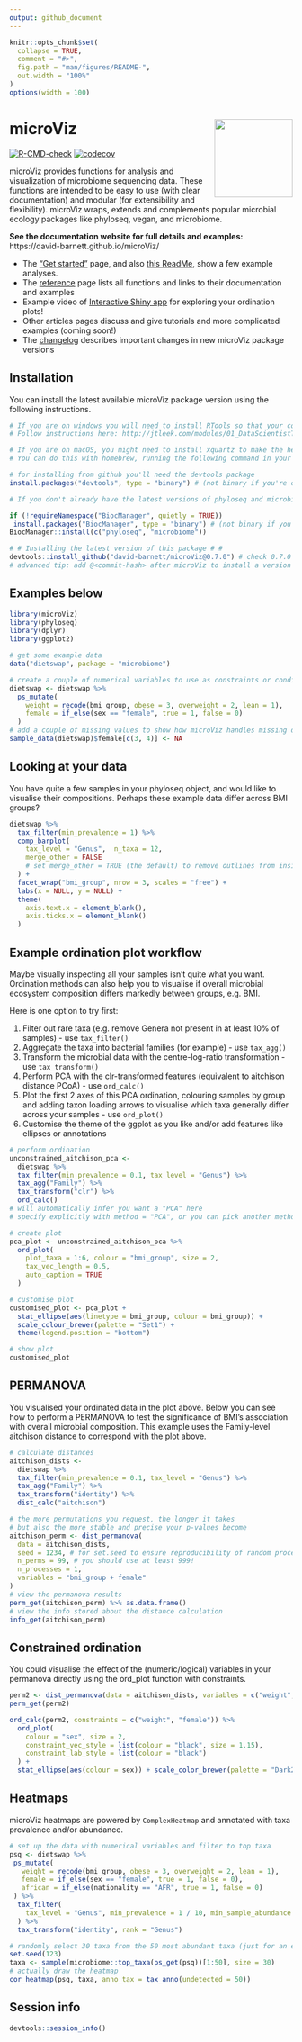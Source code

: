 ```yaml
---
output: github_document
---
```


<!-- README.md is generated from README.Rmd. Please edit that file -->

```r
knitr::opts_chunk$set(
  collapse = TRUE,
  comment = "#>",
  fig.path = "man/figures/README-",
  out.width = "100%"
)
options(width = 100)
```

# microViz <a href='https://david-barnett.github.io/microViz/index.html'><img src='man/figures/microViz-smaller.png' align="right" height="139" /></a>

<!-- badges: start -->
[![R-CMD-check](https://github.com/david-barnett/microViz/workflows/R-CMD-check/badge.svg)](https://github.com/david-barnett/microViz/actions)
[![codecov](https://codecov.io/gh/david-barnett/microViz/branch/main/graph/badge.svg?token=C1EoVkhnxA)](https://codecov.io/gh/david-barnett/microViz)
<!-- badges: end -->

microViz provides functions for analysis and visualization of microbiome sequencing data. These functions are intended to be easy to use (with clear documentation) and modular (for extensibility and flexibility). 
microViz wraps, extends and complements popular microbial ecology packages like phyloseq, vegan, and microbiome.

**See the documentation website for full details and examples:** https://david-barnett.github.io/microViz/

- The ["Get started"](https://david-barnett.github.io/microViz/articles/articles/microViz.html) page, and also [this ReadMe](https://david-barnett.github.io/microViz/index.html), show a few example analyses.
- The [reference](https://david-barnett.github.io/microViz/reference/index.html) page lists all functions and links to their documentation and examples
- Example video of [Interactive Shiny app](https://david-barnett.github.io/microViz/articles/articles/Interactive-Ordination.html) for exploring your ordination plots!
- Other articles pages discuss and give tutorials and more complicated examples (coming soon!)
- The [changelog](https://david-barnett.github.io/microViz/news/index.html) describes important changes in new microViz package versions

## Installation

You can install the latest available microViz package version using the following instructions.

``` r
# If you are on windows you will need to install RTools so that your computer can build this package
# Follow instructions here: http://jtleek.com/modules/01_DataScientistToolbox/02_10_rtools/

# If you are on macOS, you might need to install xquartz to make the heatmaps work (ComplexHeatmaps package)
# You can do this with homebrew, running the following command in your mac's Terminal: brew install --cask xquartz 

# for installing from github you'll need the devtools package
install.packages("devtools", type = "binary") # (not binary if you're on linux)

# If you don't already have the latest versions of phyloseq and microbiome, you should install these from bioconductor:

if (!requireNamespace("BiocManager", quietly = TRUE))
 install.packages("BiocManager", type = "binary") # (not binary if you're on linux)
BiocManager::install(c("phyloseq", "microbiome"))

# # Installing the latest version of this package # #
devtools::install_github("david-barnett/microViz@0.7.0") # check 0.7.0 is the latest version?
# advanced tip: add @<commit-hash> after microViz to install a version from a particular commit

```

## Examples below

```r
library(microViz)
library(phyloseq)
library(dplyr)
library(ggplot2)
```

```r
# get some example data
data("dietswap", package = "microbiome")

# create a couple of numerical variables to use as constraints or conditions
dietswap <- dietswap %>%
  ps_mutate(
    weight = recode(bmi_group, obese = 3, overweight = 2, lean = 1),
    female = if_else(sex == "female", true = 1, false = 0)
  )
# add a couple of missing values to show how microViz handles missing data
sample_data(dietswap)$female[c(3, 4)] <- NA
```

## Looking at your data

You have quite a few samples in your phyloseq object, and would like to visualise their compositions.
Perhaps these example data differ across BMI groups?

```r
dietswap %>%
  tax_filter(min_prevalence = 1) %>%
  comp_barplot(
    tax_level = "Genus",  n_taxa = 12, 
    merge_other = FALSE 
    # set merge_other = TRUE (the default) to remove outlines from inside "other" category
  ) +
  facet_wrap("bmi_group", nrow = 3, scales = "free") +
  labs(x = NULL, y = NULL) +
  theme(
    axis.text.x = element_blank(),
    axis.ticks.x = element_blank()
  )
```


## Example ordination plot workflow

Maybe visually inspecting all your samples isn't quite what you want.
Ordination methods can also help you to visualise if overall microbial ecosystem composition differs markedly between groups, e.g. BMI.

Here is one option to try first: 

1. Filter out rare taxa (e.g. remove Genera not present in at least 10% of samples) - use `tax_filter()`
2. Aggregate the taxa into bacterial families (for example) - use `tax_agg()`
3. Transform the microbial data with the centre-log-ratio transformation - use `tax_transform()`
4. Perform PCA with the clr-transformed features (equivalent to aitchison distance PCoA) - use `ord_calc()`
5. Plot the first 2 axes of this PCA ordination, colouring samples by group and adding taxon loading arrows to visualise which taxa generally differ across your samples - use `ord_plot()`
6. Customise the theme of the ggplot as you like and/or add features like ellipses or annotations

```r
# perform ordination
unconstrained_aitchison_pca <-
  dietswap %>%
  tax_filter(min_prevalence = 0.1, tax_level = "Genus") %>%
  tax_agg("Family") %>%
  tax_transform("clr") %>%
  ord_calc() 
# will automatically infer you want a "PCA" here
# specify explicitly with method = "PCA", or you can pick another method

# create plot
pca_plot <- unconstrained_aitchison_pca %>%
  ord_plot(
    plot_taxa = 1:6, colour = "bmi_group", size = 2,
    tax_vec_length = 0.5,
    auto_caption = TRUE
  )

# customise plot
customised_plot <- pca_plot +
  stat_ellipse(aes(linetype = bmi_group, colour = bmi_group)) +
  scale_colour_brewer(palette = "Set1") +
  theme(legend.position = "bottom")

# show plot
customised_plot
```

## PERMANOVA

You visualised your ordinated data in the plot above. 
Below you can see how to perform a PERMANOVA to test the significance of BMI's association with overall microbial composition.
This example uses the Family-level aitchison distance to correspond with the plot above.

```r
# calculate distances
aitchison_dists <-
  dietswap %>%
  tax_filter(min_prevalence = 0.1, tax_level = "Genus") %>%
  tax_agg("Family") %>%
  tax_transform("identity") %>% 
  dist_calc("aitchison")

# the more permutations you request, the longer it takes
# but also the more stable and precise your p-values become
aitchison_perm <- dist_permanova(
  data = aitchison_dists,
  seed = 1234, # for set.seed to ensure reproducibility of random process
  n_perms = 99, # you should use at least 999!
  n_processes = 1,
  variables = "bmi_group + female"
)
# view the permanova results
perm_get(aitchison_perm) %>% as.data.frame()
# view the info stored about the distance calculation
info_get(aitchison_perm)
```

## Constrained ordination

You could visualise the effect of the (numeric/logical) variables in your permanova directly using the ord_plot function with constraints.

```r
perm2 <- dist_permanova(data = aitchison_dists, variables = c("weight", "female"), seed = 321)
perm_get(perm2)

ord_calc(perm2, constraints = c("weight", "female")) %>%
  ord_plot(
    colour = "sex", size = 2,
    constraint_vec_style = list(colour = "black", size = 1.15),
    constraint_lab_style = list(colour = "black")
  ) +
  stat_ellipse(aes(colour = sex)) + scale_color_brewer(palette = "Dark2")
```

## Heatmaps

microViz heatmaps are powered by `ComplexHeatmap` and annotated with taxa prevalence and/or abundance.

```r
# set up the data with numerical variables and filter to top taxa
psq <- dietswap %>%
 ps_mutate(
   weight = recode(bmi_group, obese = 3, overweight = 2, lean = 1),
   female = if_else(sex == "female", true = 1, false = 0),
   african = if_else(nationality == "AFR", true = 1, false = 0)
 ) %>% 
  tax_filter(
    tax_level = "Genus", min_prevalence = 1 / 10, min_sample_abundance = 1 / 10
  ) %>% 
  tax_transform("identity", rank = "Genus")

# randomly select 30 taxa from the 50 most abundant taxa (just for an example)
set.seed(123)
taxa <- sample(microbiome::top_taxa(ps_get(psq))[1:50], size = 30)
# actually draw the heatmap
cor_heatmap(psq, taxa, anno_tax = tax_anno(undetected = 50))
```



## Session info

```r
devtools::session_info()
```
